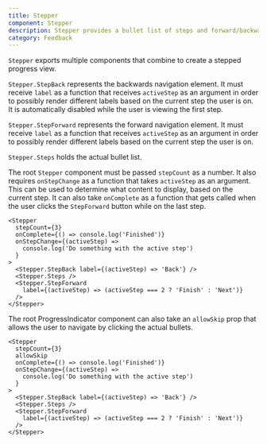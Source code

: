 ```yaml
---
title: Stepper
component: Stepper
description: Stepper provides a bullet list of steps and forward/backwards navigation buttons.
category: Feedback
---
```


`Stepper` exports multiple components that combine to create a stepped progress view.

`Stepper.StepBack` represents the backwards navigation element. It must receive `label` as a function that receives `activeStep` as an argument in order to possibly render different labels based on the current step the user is on. It is automatically disabled while the user is viewing the first step.

`Stepper.StepForward` represents the forward navigation element. It must receive `label` as a function that receives `activeStep` as an argument in order to possibly render different labels based on the current step the user is on.

`Stepper.Steps` holds the actual bullet list.

The root `Stepper` component must be passed `stepCount` as a number. It also requires `onStepChange` as a function that takes `activeStep` as an argument. This can be used to determine what content to display, based on the current step. It can also take `onComplete` as a function that gets called when the user clicks the `StepForward` button while on the last step.

```tsx preview
<Stepper
  stepCount={3}
  onComplete={() => console.log('Finished')}
  onStepChange={(activeStep) =>
    console.log('Do something with the active step')
  }
>
  <Stepper.StepBack label={(activeStep) => 'Back'} />
  <Stepper.Steps />
  <Stepper.StepForward
    label={(activeStep) => (activeStep === 2 ? 'Finish' : 'Next')}
  />
</Stepper>
```

The root ProgressIndicator component can also take an `allowSkip` prop that allows the user to navigate by clicking the actual bullets.

```tsx preview
<Stepper
  stepCount={3}
  allowSkip
  onComplete={() => console.log('Finished')}
  onStepChange={(activeStep) =>
    console.log('Do something with the active step')
  }
>
  <Stepper.StepBack label={(activeStep) => 'Back'} />
  <Stepper.Steps />
  <Stepper.StepForward
    label={(activeStep) => (activeStep === 2 ? 'Finish' : 'Next')}
  />
</Stepper>
```
